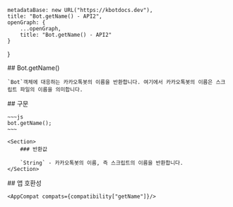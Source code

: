 
    metadataBase: new URL("https://kbotdocs.dev"),
    title: "Bot.getName() - API2",
    openGraph: {
        ...openGraph,
        title: "Bot.getName() - API2"
    }
}

<Section>
    ## Bot.getName()

    `Bot`객체에 대응하는 카카오톡봇의 이름을 반환합니다. 여기에서 카카오톡봇의 이름은 스크립트 파일의 이름을 의미합니다.
</Section>
<Section>
    ## 구문

    ~~~js
    bot.getName();
    ~~~

    <Section>
        ### 반환값

        `String` - 카카오톡봇의 이름, 즉 스크립트의 이름을 반환합니다.
    </Section>
</Section>
<Section>
    ## 앱 호환성

    <AppCompat compats={compatibility["getName"]}/>
</Section>